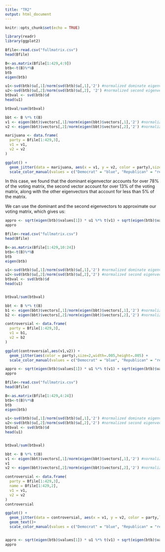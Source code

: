 ```yaml
---
title: "TR2"
output: html_document
---
```


```r
knitr::opts_chunk$set(echo = TRUE)
```



```r
library(readr)
library(ggplot2)
```

```r
Bfile<-read.csv("fullmatrix.csv")
head(Bfile)

B<-as.matrix(Bfile[1:429,4:9])
btb<-t(B)%*%B
btb
eigen(btb)
```

```r
u1<-svd(btb)$u[,1]/norm(svd(btb)$u[,1],'2') #normalized dominate eigenvector
u2<-svd(btb)$u[,2]/norm(svd(btb)$u[,2], '2') #normalized second eigenvector
btbval <- svd(btb)$d
head(u1)

```

```r
btbval/sum(btbval)
```
```r
bbt <- B %*% t(B)
v1 <- eigen(bbt)$vectors[,1]/norm(eigen(bbt)$vectors[,1],'2') #normalized v1
v2 <- eigen(bbt)$vectors[,2]/norm(eigen(bbt)$vectors[,2],'2') #normalized v2

marijuana <- data.frame(
  party = Bfile[1:429,3],
  v1 = v1,
  v2 = v2
)

ggplot() + 
  geom_jitter(data = marijuana, aes(x = v1, y = v2, color = party),size=2,height=.005,width=.005) +
  scale_color_manual(values = c("Democrat" = "blue", "Republican" = "red"))

```

In this case, we found that the dominant eigenvector accounts for over 78% of the voting matrix, the second vector account for over 13% of the voting matrix, along with the other eigenvectors that account for less than 5% of the matrix.

We can use the dominant and the second eigenvectors to approximate our voting matrix, which gives us:
```r
appro <- sqrt(eigen(btb)$values[1]) * u1 %*% t(v1) + sqrt(eigen(btb)$values[2]) * u2 %*% t(v2)
appro
```



```r

Bfile<-read.csv("fullmatrix.csv")
head(Bfile)

B<-as.matrix(Bfile[1:429,10:24])
btb<-t(B)%*%B
btb
eigen(btb)

u1<-svd(btb)$u[,1]/norm(svd(btb)$u[,1],'2') #normalized dominate eigenvector
u2<-svd(btb)$u[,2]/norm(svd(btb)$u[,2],'2') #normalized second eigenvector
btbval <- svd(btb)$d
head(u1)


btbval/sum(btbval)

bbt <- B %*% t(B)
b1 <- eigen(bbt)$vectors[,1]/norm(eigen(bbt)$vectors[,1],'2') #normalized v1
b2 <- eigen(bbt)$vectors[,2]/norm(eigen(bbt)$vectors[,2],'2') #normalized v2

controversial <- data.frame(
  party = Bfile[1:429,3],
  v1 = b1,
  v2 = b2
)

ggplot(controversial,aes(v1,v2)) + 
  geom_jitter(aes(color = party),size=2,width=.005,height=.005) +
  scale_color_manual(values = c("Democrat" = "blue", "Republican" = "red"))

appro <- sqrt(eigen(btb)$values[1]) * u1 %*% t(v1) + sqrt(eigen(btb)$values[2]) * u2 %*% t(v2)
appro
```

```r

Bfile<-read.csv("fullmatrix.csv")
head(Bfile)

B<-as.matrix(Bfile[1:429,4:24])
btb<-t(B)%*%B
btb
eigen(btb)

u1<-svd(btb)$u[,1]/norm(svd(btb)$u[,1],'2') #normalized dominate eigenvector
u2<-svd(btb)$u[,2]/norm(svd(btb)$u[,2],'2') #normalized second eigenvector
btbval <- svd(btb)$d
head(u1)


btbval/sum(btbval)

bbt <- B %*% t(B)
v1 <- eigen(bbt)$vectors[,1]/norm(eigen(bbt)$vectors[,1],'2') #normalized v1
v1
v2 <- eigen(bbt)$vectors[,2]/norm(eigen(bbt)$vectors[,2],'2') #normalized v2

controversial <- data.frame(
  party = Bfile[1:429,3],
  name = Bfile[1:429,2],
  v1 = v1,
  v2 = v2
)
controversial

ggplot() + 
  geom_jitter(data = controversial, aes(x = v1, y = v2, color = party,label=controversial$name),size=2,width=.005,height=.005) +
  geom_text()+
  scale_color_manual(values = c("Democrat" = "blue", "Republican" = "red"))


appro <- sqrt(eigen(btb)$values[1]) * u1 %*% t(v1) + sqrt(eigen(btb)$values[2]) * u2 %*% t(v2)
appro
```









